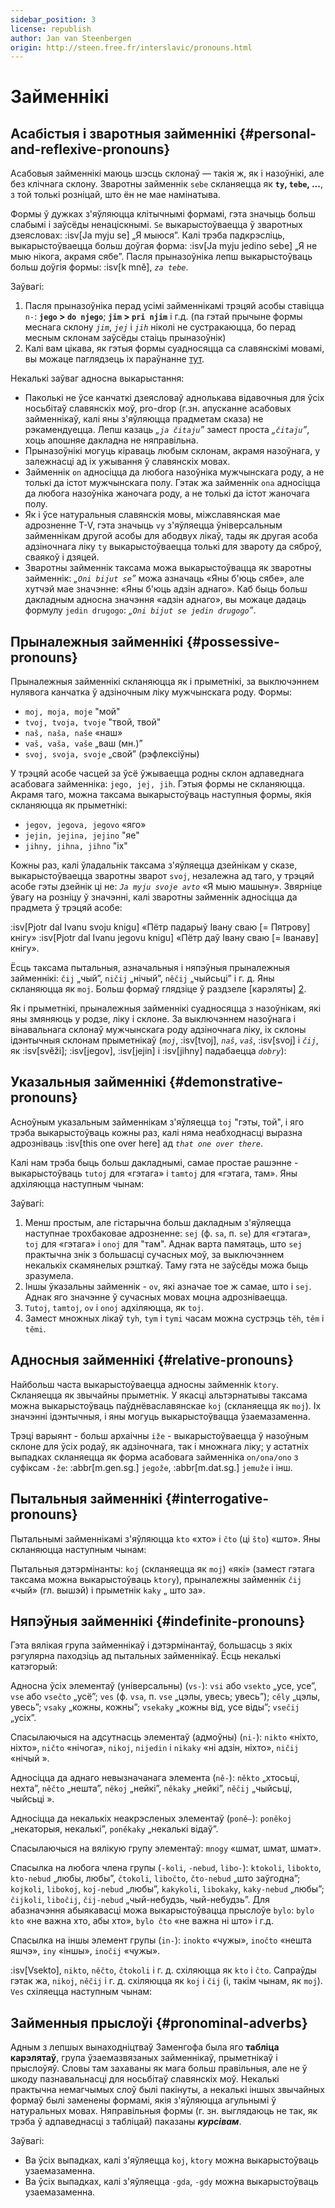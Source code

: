 ```yaml
---
sidebar_position: 3
license: republish
author: Jan van Steenbergen
origin: http://steen.free.fr/interslavic/pronouns.html
---
```



# Займеннікі

## Асабістыя і зваротныя займеннікі \{#personal-and-reflexive-pronouns}

Асабовыя займеннікі маюць шэсць склонаў — такія ж, як і назоўнікі, але без клічнага склону. Зваротны займеннік `sebe` скланяецца як **`ty`, `tebe`,  ...**, з той толькі розніцай, што ён не мае намінатыва.

Формы ў дужках з'яўляюцца клітычнымі формамі, гэта значыць больш слабымі і заўсёды ненаціскнымі. `Se` выкарыстоўваецца ў зваротных дзеясловах: :isv[Ja myju se] „Я мыюся”. Калі трэба падкрэсліць, выкарыстоўваецца больш доўгая форма: :isv[Ja myju jedino sebe] „Я не мыю нікога, акрамя сябе”. Пасля прыназоўніка лепш выкарыстоўваць больш доўгія формы: :isv[k mně], _`za tebe`_.

<PersonalAndReflexivePronouns />

Заўвагі:

1. Пасля прыназоўніка перад усімі займеннікамі трэцяй асобы ставіцца `n-`: **`jego` > `do njego`**; **`jim` > `pri njim`** і г.д. (па гэтай прычыне формы меснага склону _`jim`_, _`jej`_ і _`jih`_ ніколі не сустракаюцца, бо перад месным склонам заўсёды стаіць прыназоўнік)
2. Калі вам цікава, як гэтыя формы суадносяцца са славянскімі мовамі, вы можаце паглядзець іх параўнанне [тут][1].

Некалькі заўваг адносна выкарыстання:

- Паколькі не ўсе канчаткі дзеясловаў аднолькава відавочныя для ўсіх носьбітаў славянскіх моў, pro-drop (г.зн. апусканне асабовых займеннікаў, калі яны з'яўляюцца прадметам сказа) не рэкамендуецца. Лепш казаць _„`ja čitaju`”_ замест проста _„`čitaju`”_, хоць апошняе дакладна не няправільна.
- Прыназоўнікі могуць кіраваць любым склонам, акрамя назоўнага, у залежнасці ад іх ужывання ў славянскіх мовах.
- Займеннік `on` адносіцца да любога назоўніка мужчынскага роду, а не толькі да істот мужчынскага полу. Гэтак жа займеннік `ona` адносіцца да любога назоўніка жаночага роду, а не толькі да істот жаночага полу.
- Як і ўсе натуральныя славянскія мовы, міжславянская мае адрозненне T-V, гэта значыць `vy` з'яўляецца ўніверсальным займеннікам другой асобы для абодвух лікаў, тады як другая асоба адзіночнага ліку `ty` выкарыстоўваецца толькі для звароту да сяброў, сваякоў і дзяцей.
- Зваротны займеннік таксама можа выкарыстоўвацца як зваротны займеннік: _„`Oni bijut se`”_ можа азначаць «Яны б'юць сябе», але хутчэй мае значэнне: «Яны б'юць адзін аднаго». Каб быць больш дакладным адносна значэння «адзін аднаго», вы можаце дадаць формулу `jedin drugogo`: _„`Oni bijut se jedin drugogo`”_.

## Прыналежныя займеннікі \{#possessive-pronouns}

Прыналежныя займеннікі скланяюцца як і прыметнікі, за выключэннем нулявога канчатка ў адзіночным ліку мужчынскага роду. Формы:

- `moj, moja, moje` "мой"
- `tvoj, tvoja, tvoje` "твой, твой"
- `naš, naša, naše` «наш»
- `vaš, vaša, vaše` „ваш (мн.)”
- `svoj, svoja, svoje` „свой” (рэфлексіўны)

У трэцяй асобе часцей за ўсё ўжываецца родны склон адпаведнага асабовага займенніка: `jego, jej, jih`. Гэтыя формы не скланяюцца. Акрамя таго, можна таксама выкарыстоўваць наступныя формы, якія скланяюцца як прыметнікі:

- `jegov, jegova, jegovo` «яго»
- `jejin, jejina, jejino` "яе"
- `jihny, jihna, jihno` "іх"

Кожны раз, калі ўладальнік таксама з'яўляецца дзейнікам у сказе, выкарыстоўваецца зваротны зварот `svoj`, незалежна ад таго, у трэцяй асобе гэты дзейнік ці не: _`Ja myju svoje avto`_ «Я мыю машыну». Звярніце ўвагу на розніцу ў значэнні, калі зваротны займеннік адносіцца да прадмета ў трэцяй асобе:

:isv[Pjotr dal Ivanu svoju knigu] «Пётр падарыў Івану сваю \[= Пятрову] кнігу»
:isv[Pjotr dal Ivanu jegovu knigu] «Пётр даў Івану сваю \[= Іванаву] кнігу».

Ёсць таксама пытальныя, азначальныя і няпэўныя прыналежныя займеннікі: `čij` „чый”, `ničij` „нічый”, `něčij` „чыйсьці” і г. д. Яны скланяюцца як `moj`. Больш формаў глядзіце ў раздзеле [карэляты] [2].

Як і прыметнікі, прыналежныя займеннікі суадносяцца з назоўнікам, які яны змяняюць у родзе, ліку і склоне. За выключэннем назоўнага і вінавальнага склонаў мужчынскага роду адзіночнага ліку, іх склоны ідэнтычныя склонам прыметнікаў (_`moj`_, :isv[tvoj], _`naš`_, _`vaš`_, :isv[svoj] і _`čij`_, як :isv[svěži]; :isv[jegov], :isv[jejin]  і :isv[jihny] падабаецца _`dobry`_):

<MojPronouns />

## Указальныя займеннікі \{#demonstrative-pronouns}

Асноўным указальным займеннікам з'яўляецца `toj` "гэты, той", і яго трэба выкарыстоўваць кожны раз, калі няма неабходнасці выразна адрозніваць :isv[this one over here] ад _`that one over there`_.

Калі нам трэба быць больш дакладнымі, самае простае рашэнне - выкарыстоўваць `tutoj` для «гэтага» і `tamtoj` для «гэтага, там». Яны адхіляюцца наступным чынам:

<TojPronouns />

Заўвагі:

1. Менш простым, але гістарычна больш дакладным з'яўляецца наступнае трохбаковае адрозненне: `sej` (ф. `sa`, п. `se`) для «гэтага», `toj` для «гэтага» і `onoj` для "там". Аднак варта памятаць, што `sej` практычна знік з большасці сучасных моў, за выключэннем некалькіх скамянелых рэшткаў. Таму гэта не заўсёды можа быць зразумела.
2. Іншы ўказальны займеннік - `ov`, які азначае тое ж самае, што і `sej`. Аднак яго значэнне ў сучасных мовах моцна адрозніваецца.
3. `Tutoj`, `tamtoj`, `ov`  і `onoj` адхіляюцца, як `toj`.
4. Замест множных лікаў `tyh`, `tym`  і `tymi` часам можна сустрэць `těh`, `těm`  і `těmi`.

## Адносныя займеннікі \{#relative-pronouns}

Найбольш часта выкарыстоўваецца адносны займеннік `ktory`. Скланяецца як звычайны прыметнік. У якасці альтэрнатывы таксама можна выкарыстоўваць паўднёваславянскае `koj` (скланяецца як `moj`). Іх значэнні ідэнтычныя, і яны могуць выкарыстоўвацца ўзаемазаменна.

Трэці варыянт - больш архаічны `iže` - выкарыстоўваецца ў назоўным склоне для ўсіх родаў, як адзіночнага, так і множнага ліку; у астатніх выпадках скланяецца як форма асабовага займенніка `on/ona/ono` з суфіксам `-že`: :abbr[m.gen.sg.] `jegože`, :abbr[m.dat.sg.] `jemuže`  і інш.

## Пытальныя займеннікі \{#interrogative-pronouns}

Пытальнымі займеннікамі з'яўляюцца `kto` «хто» і `čto` (ці `što`) «што». Яны скланяюцца наступным чынам:

<KtoPronouns />

Пытальныя дэтэрмінанты: `koj` (скланяецца як `moj`) «які» (замест гэтага таксама можна выкарыстоўваць `ktory`), прыналежны займеннік `čij` «чый» (гл. вышэй) і прыметнік `kaky` „ што за».

## Няпэўныя займеннікі \{#indefinite-pronouns}

Гэта вялікая група займеннікаў і дэтэрмінантаў, большасць з якіх рэгулярна паходзіць ад пытальных займеннікаў. Ёсць некалькі катэгорый:

Адносна ўсіх элементаў (універсальны) (`vs-`): `vsi` або `vsekto` „усе, усе”, `vse` або `vsečto` „усё”; `ves` (ф. `vsa`, п. `vse` „цэлы, увесь; увесь”); `cěly` „цэлы, увесь”; `vsaky` „кожны, кожны”; `vsekaky` „кожны від, усе віды”; `vsečij` „усіх”.

Спасылаючыся на адсутнасць элементаў (адмоўны) (`ni-`): `nikto` «ніхто, ніхто», `ničto` «нічога», `nikoj`, `nijedin`  і `nikaky` «ні адзін, ніхто», `ničij` «нічый ».

Адносіцца да аднаго невызначанага элемента (`ně-`): `někto` „хтосьці, нехта”, `něčto` „нешта”, `někoj` „нейкі”, `někaky` „нейкі”, `něčij` „чыйсьці, чыйсьці ».

Адносіцца да некалькіх неакрэсленых элементаў (`poně–`): `poněkoj` „некаторыя, некалькі”, `poněkaky` „некалькі відаў”.

Спасылаючыся на вялікую групу элементаў: `mnogy` «шмат, шмат, шмат».

Спасылка на любога члена групы (`-koli`, `-nebud`, `libo-`): `ktokoli`, `libokto`, `kto-nebud`  „любы, любы”, `čtokoli`, `libočto`, `čto-nebud`  „што заўгодна”; `kojkoli`, `libokoj`, `koj-nebud`  „любы”, `kakykoli`, `libokaky`, `kaky-nebud`  „любы”; `čijkoli`, `libočij`, `čij-nebud`  „чый-небудзь, чый-небудзь”. Для абазначэння абыякавасці можа выкарыстоўвацца прыслоўе `bylo`: `bylo kto` «не важна хто, абы хто», `bylo čto` «не важна ні што» і г.д.

Спасылка на іншы элемент групы (`in-`): `inokto` «чужы», `inočto` «нешта яшчэ», `iny` «іншы», `inočij` «чужы».

:isv[Vsekto], `nikto`, `něčto`, `čtokoli`  і г. д. схіляюцца як `kto` і `čto`. Сапраўды гэтак жа, `nikoj`, `něčij`  і г. д. схіляюцца як `koj` і `čij` (і, такім чынам, як `moj`). `Ves` схіляецца наступным чынам:

<VesIsInflected />

## Займенныя прыслоўі \{#pronominal-adverbs}

Адным з лепшых вынаходніцтваў Заменгофа была яго **табліца карэлятаў**, група ўзаемазвязаных займеннікаў, прыметнікаў і прыслоўяў. Словы там захаваны як мага больш правільныя, але не ў шкоду пазнавальнасці для носьбітаў славянскіх моў. Некалькі практычна немагчымых слоў былі пакінуты, а некалькі іншых звычайных формаў былі заменены формамі, якія з'яўляюцца агульнымі ў натуральных мовах. Няправільныя формы (г. зн. выглядаюць не так, як трэба ў адпаведнасці з табліцай) паказаны _**курсівам**_.

<PronominalAdverbs />

Заўвагі:

- Ва ўсіх выпадках, калі з'яўляецца `koj`, `ktory` можна выкарыстоўваць узаемазаменна.
- Ва ўсіх выпадках, калі з'яўляецца `-gda`, `-gdy` можна выкарыстоўваць узаемазаменна.

[1]: http://steen.free.fr/interslavic/slavic_pronouns.html

[2]: \#pronominal_adverbs

